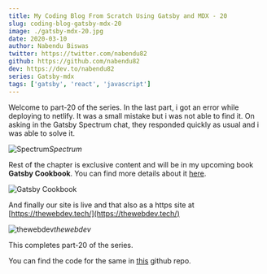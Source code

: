 ```yaml
---
title: My Coding Blog From Scratch Using Gatsby and MDX - 20
slug: coding-blog-gatsby-mdx-20
image: ./gatsby-mdx-20.jpg
date: 2020-03-10
author: Nabendu Biswas
twitter: https://twitter.com/nabendu82
github: https://github.com/nabendu82
dev: https://dev.to/nabendu82
series: Gatsby-mdx
tags: ['gatsby', 'react', 'javascript']
---
```


Welcome to part-20 of the series. In the last part, i got an error while deploying to netlify. It was a small mistake but i was not able to find it. On asking in the Gatsby Spectrum chat, they responded quickly as usual and i was able to solve it.

![Spectrum](https://res.cloudinary.com/dxkxvfo2o/image/upload/v1589896645/20-dev/1_iibqzc.png)*Spectrum*

Rest of the chapter is exclusive content and will be in my upcoming book **Gatsby Cookbook**. You can find more details about it [here](https://dev.to/nabendu82/my-one-year-of-work-gatsby-cookbook-3651).

<div className={styles.image__small}>

![Gatsby Cookbook](https://res.cloudinary.com/dxkxvfo2o/image/upload/v1589892514/Gatsby_rnjo2t.png)

</div>

And finally our site is live and that also as a https site at [https://thewebdev.tech/](https://thewebdev.tech/)

![thewebdev](https://res.cloudinary.com/dxkxvfo2o/image/upload/v1589896665/20-dev/17_zicoaw.png)*thewebdev*

This completes part-20 of the series.

You can find the code for the same in [this](https://github.com/nabendu82/thewebdev-public) github repo.
